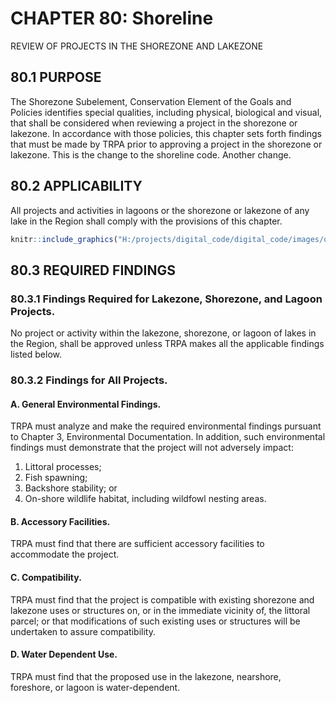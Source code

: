 # CHAPTER 80: Shoreline {-}
REVIEW OF PROJECTS IN THE SHOREZONE AND LAKEZONE

##  80.1  PURPOSE {-}

  The Shorezone Subelement, Conservation Element of the Goals and Policies identifies special qualities, including      physical, biological and visual, that shall be considered when reviewing a project in the shorezone or lakezone.  In   accordance with those policies, this chapter sets forth findings that must be made by TRPA prior to approving a       project in the shorezone or lakezone. This is the change to the shoreline code. Another change.

##  80.2 APPLICABILITY {-}

All projects and activities in lagoons or the shorezone or lakezone of any lake in the Region shall comply with the provisions of this chapter.

```r
knitr::include_graphics("H:/projects/digital_code/digital_code/images/olympic_mountain_goats.jpg")
```

##  80.3 REQUIRED FINDINGS  {-}

###  80.3.1 Findings Required for Lakezone, Shorezone, and Lagoon Projects.  {-}
No project or activity within the lakezone, shorezone, or lagoon of lakes in the Region, shall be approved unless TRPA makes all the applicable findings listed below.

###  80.3.2 Findings for All Projects. {-}

####  A. General Environmental Findings.  {-}
TRPA must analyze and make the required environmental findings pursuant to Chapter 3, Environmental Documentation. In addition, such environmental findings must demonstrate that the project will not adversely impact:

1. Littoral processes;
2. Fish spawning;
3. Backshore stability; or
4. On-shore wildlife habitat, including wildfowl nesting areas. 

####  B. Accessory Facilities.  {-}
TRPA must find that there are sufficient accessory facilities to accommodate the project. 

####  C. Compatibility.  {-}
TRPA must find that the project is compatible with existing shorezone and lakezone uses or structures on, or in the immediate vicinity of, the littoral parcel; or that modifications of such existing uses or structures will be undertaken to assure compatibility.

####  D. Water Dependent Use.  {-}
TRPA must find that the proposed use in the lakezone, nearshore, foreshore, or lagoon is water-dependent.







